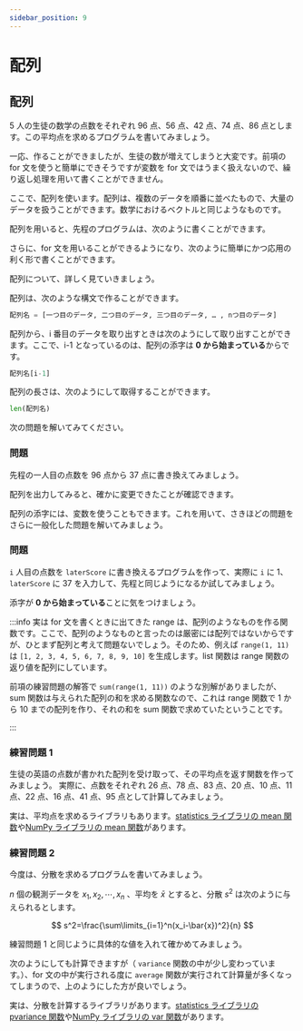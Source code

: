 ```yaml
---
sidebar_position: 9
---
```



# 配列

## 配列

5 人の生徒の数学の点数をそれぞれ 96 点、56 点、42 点、74 点、86 点とします。この平均点を求めるプログラムを書いてみましょう。

<ViewSource path="_samples/average.ipynb" />

一応、作ることができましたが、生徒の数が増えてしまうと大変です。前項の for 文を使うと簡単にできそうですが変数を for 文ではうまく扱えないので、繰り返し処理を用いて書くことができません。

ここで、配列を使います。配列は、複数のデータを順番に並べたもので、大量のデータを扱うことができます。数学におけるベクトルと同じようなものです。

配列を用いると、先程のプログラムは、次のように書くことができます。

<ViewSource path="_samples/average2.ipynb" />

さらに、for 文を用いることができるようになり、次のように簡単にかつ応用の利く形で書くことができます。

<ViewSource path="_samples/average3.ipynb" />

配列について、詳しく見ていきましょう。

配列は、次のような構文で作ることができます。

```python
配列名 = [一つ目のデータ, 二つ目のデータ, 三つ目のデータ, … , nつ目のデータ]
```

配列から、i 番目のデータを取り出すときは次のようにして取り出すことができます。ここで、i-1 となっているのは、配列の添字は **0 から始まっている**からです。

```python
配列名[i-1]
```

配列の長さは、次のようにして取得することができます。

```python
len(配列名)
```

次の問題を解いてみてください。

### 問題

先程の一人目の点数を 96 点から 37 点に書き換えてみましょう。

<Answer>
<ViewSource path="_samples/change.ipynb" />

配列を出力してみると、確かに変更できたことが確認できます。

<ViewSource path="_samples/change2.ipynb" />
</Answer>

配列の添字には、変数を使うこともできます。これを用いて、さきほどの問題をさらに一般化した問題を解いてみましょう。

### 問題

`i` 人目の点数を `laterScore` に書き換えるプログラムを作って、実際に `i` に 1、`laterScore` に 37 を入力して、先程と同じようになるか試してみましょう。

<Answer>

添字が **0 から始まっている**ことに気をつけましょう。

<ViewSource path="_samples/change3.ipynb" />
</Answer>

:::info
実は for 文を書くときに出てきた range は、配列のようなものを作る関数です。ここで、配列のようなものと言ったのは厳密には配列ではないからですが、ひとまず配列と考えて問題ないでしょう。そのため、例えば `range(1, 11)` は `[1, 2, 3, 4, 5, 6, 7, 8, 9, 10]` を生成します。list 関数は range 関数の返り値を配列にしています。

<ViewSource path="_samples/range.ipynb" />

前項の練習問題の解答で `sum(range(1, 11))` のような別解がありましたが、sum 関数は与えられた配列の和を求める関数なので、これは range 関数で 1 から 10 までの配列を作り、それの和を sum 関数で求めていたということです。

<ViewSource path="_samples/sum.ipynb" />

<ViewSource path="_samples/sum2.ipynb" />

:::

### 練習問題 1

生徒の英語の点数が書かれた配列を受け取って、その平均点を返す関数を作ってみましょう。
実際に、点数をそれぞれ 26 点、78 点、83 点、20 点、10 点、11 点、22 点、16 点、41 点、95 点として計算してみましょう。

<Answer>
<ViewSource path="_samples/average10.ipynb" />

実は、平均点を求めるライブラリもあります。[statistics ライブラリの mean 関数](https://docs.python.org/ja/3/library/statistics.html#statistics.mean)や[NumPy ライブラリの mean 関数](https://numpy.org/doc/stable/reference/generated/numpy.mean.html)があります。

<ViewSource path="_samples/average_statistics.ipynb" />

<ViewSource path="_samples/average_numpy.ipynb" />
</Answer>

### 練習問題 2

今度は、分散を求めるプログラムを書いてみましょう。

$n$ 個の観測データを $x_1,x_2,\cdots,x_n$ 、平均を $\bar{x}$ とすると、分散 $s^2$ は次のように与えられるとします。

$$
s^2=\frac{\sum\limits_{i=1}^n(x_i-\bar{x})^2}{n}
$$

練習問題 1 と同じように具体的な値を入れて確かめてみましょう。

<Answer>
<ViewSource path="_samples/variance.ipynb" />

次のようにしても計算できますが（ `variance` 関数の中が少し変わっています。）、for 文の中が実行される度に `average` 関数が実行されて計算量が多くなってしまうので、上のようにした方が良いでしょう。

<ViewSource path="_samples/variance2.ipynb" />

実は、分散を計算するライブラリがあります。[statistics ライブラリの pvariance 関数](https://docs.python.org/ja/3/library/statistics.html#statistics.pvariance)や[NumPy ライブラリの var 関数](https://numpy.org/doc/stable/reference/generated/numpy.var.html)があります。

<ViewSource path="_samples/variance_statistics.ipynb" />

<ViewSource path="_samples/variance_numpy.ipynb" />

</Answer>
